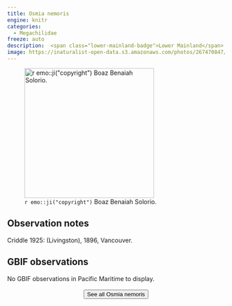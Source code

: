 ```yaml
---
title: Osmia nemoris
engine: knitr
categories:
  - Megachilidae
freeze: auto
description:  <span class="lower-mainland-badge">Lower Mainland</span>
image: https://inaturalist-open-data.s3.amazonaws.com/photos/267470847/large.jpeg
---
```

![`r emo::ji("copyright")` Boaz Benaiah Solorio.](https://inaturalist-open-data.s3.amazonaws.com/photos/267470847/large.jpeg){height=300}

## Observation notes  
Criddle 1925: (Livingston), 1896, <span class="hl-place-name">Vancouver</span>.

## GBIF observations  
No GBIF observations in Pacific Maritime to display.
<br><br>
<center>


<a href="https://inaturalist.ca/observations?place_id=any&subview=map&taxon_id=345173"><button type="button" class="btn btn-secondary">See all Osmia nemoris <i class="fa-solid fa-arrow-up-right-from-square"></i> </button></a>
</center>
